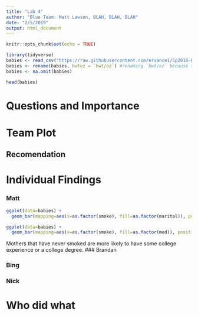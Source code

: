 ```yaml
---
title: "Lab 4"
author: "Blue Team: Matt Lawson, BLAH, BLAH, BLAH"
date: "2/5/2019"
output: html_document
---
```

```r
knitr::opts_chunk$set(echo = TRUE)
```


```r
library(tidyverse)
babies <- read_csv("https://raw.githubusercontent.com/ervance1/Sp2018-Data-Science-repo/master/babies2a.dat")
babies <- rename(babies, bwtoz = `bwt/oz`) #renaming `bwt/oz` because the "/" sign requires special care
babies <- na.omit(babies)
```
```r
head(babies)
```



# Questions and Importance




# Team Plot


## Recomendation


# Individual Findings


### Matt
```r
ggplot(data=babies) +
  geom_bar(mapping=aes(x=as.factor(smoke), fill=as.factor(marital)), position="dodge")
```
```r
ggplot(data=babies) + 
  geom_bar(mapping=aes(x=as.factor(smoke), fill=as.factor(med)), position="dodge")
```

Mothers that have never smoked are more likely to have some college experience or a college degree.
### Brandan


### Bing


### Nick




# Who did what
